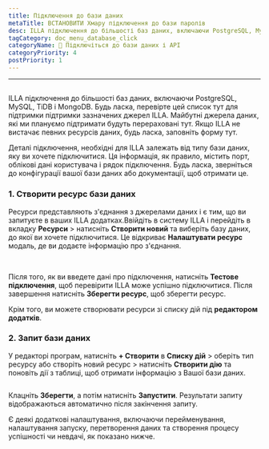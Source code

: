 ```yaml
---
title: Підключення до бази даних
metaTitle: ВСТАНОВИТИ Хмару підключення до бази паролів
desc: ILLA підключення до більшості баз даних, включаючи PostgreSQL, MySQL, TiDB і MongoDB
tagCategory: doc_menu_database_click
categoryName: 📲 Підключіться до бази даних і API
categoryPriority: 4
postPriority: 1
---
```


* * *

## <h2 hidden>Підключення до бази даних</h2>

ILLA підключення до більшості баз даних, включаючи PostgreSQL, MySQL, TiDB і MongoDB. Будь ласка, перевірте цей список тут для підтримки підтримки зазначених джерел ILLA. Майбутні джерела даних, які ми плануємо підтримати будуть перераховані тут. Якщо ILLA не вистачає певних ресурсів даних, будь ласка, заповніть форму тут.

Деталі підключення, необхідні для ILLA залежать від типу бази даних, яку ви хочете підключитися. Ця інформація, як правило, містить порт, облікові дані користувача і рядок підключення. Будь ласка, зверніться до конфігурації вашої бази даних або документації, щоб отримати це.

### 1.  Створити ресурс бази даних

Ресурси представляють з'єднання з джерелами даних і є тим, що ви запитуєте в ваших ILLA додатках.Ввійдіть в систему ILLA і перейдіть в вкладку **Ресурси** > натисніть **Створити новий** та виберіть базу даних, до якої ви хочете підключитися. Це відкриває **Налаштувати ресурс** модаль, де ви додаєте інформацію про з'єднання.

<img
  src='https://cdn.illacloud.com/official-website/img/docs/connect/connect-database/resources.png'
  alt=""
/>
<img
  src='https://cdn.illacloud.com/official-website/img/docs/connect/connect-database/config.png'
  alt=""
/>

Після того, як ви введете дані про підключення, натисніть **Тестове підключення**, щоб перевірити ILLA може успішно підключитися. Після завершення натисніть **Зберегти ресурс**, щоб зберегти ресурс.

Крім того, ви можете створювати ресурси зі списку дій під **редактором додатків**.

### 2.  Запит бази даних

У редакторі програм, натисніть **+ Створити** в **Списку дій** > оберіть тип ресурсу або створіть новий ресурс > натисніть **Створити дію** та поновіть дії з таблиці, щоб отримати інформацію з Вашої бази даних.

<img
  src='https://cdn.illacloud.com/official-website/img/docs/connect/connect-database/action.png'
  alt=""
/>

Клацніть **Зберегти**, а потім натисніть **Запустити**. Результати запиту відображаються автоматично після закінчення запиту.

Є деякі додаткові налаштування, включаючи перейменування, налаштування запуску, перетворення даних та створення процесу успішності чи невдачі, як показано нижче.

<img
  src='https://cdn.illacloud.com/official-website/img/docs/connect/connect-database/run.png'
  alt=""
/>
